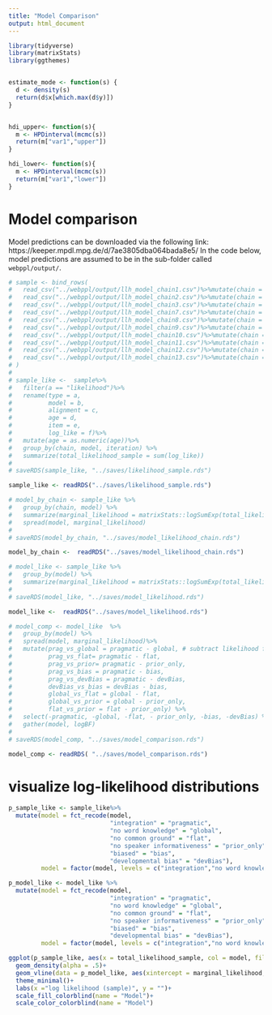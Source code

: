 ```yaml
---
title: "Model Comparison"
output: html_document
---
```


```r
library(tidyverse)
library(matrixStats)
library(ggthemes)


estimate_mode <- function(s) {
  d <- density(s)
  return(d$x[which.max(d$y)])
}


hdi_upper<- function(s){
  m <- HPDinterval(mcmc(s))
  return(m["var1","upper"])
}

hdi_lower<- function(s){
  m <- HPDinterval(mcmc(s))
  return(m["var1","lower"])
}
```

# Model comparison

Model predictions can be downloaded via the following link: https://keeper.mpdl.mpg.de/d/7ae3805dba064bada8e5/
In the code below, model predictions are assumed to be in the sub-folder called `webppl/output/`.

```r

# sample <- bind_rows(
#   read_csv("../webppl/output/llh_model_chain1.csv")%>%mutate(chain = 1),
#   read_csv("../webppl/output/llh_model_chain2.csv")%>%mutate(chain = 2),
#   read_csv("../webppl/output/llh_model_chain3.csv")%>%mutate(chain = 3),
#   read_csv("../webppl/output/llh_model_chain7.csv")%>%mutate(chain = 4),
#   read_csv("../webppl/output/llh_model_chain8.csv")%>%mutate(chain = 5),
#   read_csv("../webppl/output/llh_model_chain9.csv")%>%mutate(chain = 6),
#   read_csv("../webppl/output/llh_model_chain10.csv")%>%mutate(chain = 7),
#   read_csv("../webppl/output/llh_model_chain11.csv")%>%mutate(chain = 8),
#   read_csv("../webppl/output/llh_model_chain12.csv")%>%mutate(chain = 9),
#   read_csv("../webppl/output/llh_model_chain13.csv")%>%mutate(chain = 10)
# )
# 
# sample_like <-  sample%>%
#   filter(a == "likelihood")%>%
#   rename(type = a,
#          model = b, 
#          alignment = c,
#          age = d,
#          item = e, 
#          log_like = f)%>%
#   mutate(age = as.numeric(age))%>%
#   group_by(chain, model, iteration) %>%
#   summarize(total_likelihood_sample = sum(log_like))
# 
# saveRDS(sample_like, "../saves/likelihood_sample.rds")

sample_like <- readRDS("../saves/likelihood_sample.rds")

# model_by_chain <- sample_like %>%
#   group_by(chain, model) %>%
#   summarize(marginal_likelihood = matrixStats::logSumExp(total_likelihood_sample)) %>%
#   spread(model, marginal_likelihood)
# 
# saveRDS(model_by_chain, "../saves/model_likelihood_chain.rds")

model_by_chain <-  readRDS("../saves/model_likelihood_chain.rds")

# model_like <- sample_like %>%
#   group_by(model) %>%
#   summarize(marginal_likelihood = matrixStats::logSumExp(total_likelihood_sample))
# 
# saveRDS(model_like, "../saves/model_likelihood.rds")

model_like <-  readRDS("../saves/model_likelihood.rds")

# model_comp <- model_like  %>%
#   group_by(model) %>%
#   spread(model, marginal_likelihood)%>%
#   mutate(prag_vs_global = pragmatic - global, # subtract likelihood for each predictions and model
#          prag_vs_flat= pragmatic - flat,
#          prag_vs_prior= pragmatic - prior_only,
#          prag_vs_bias = pragmatic - bias,
#          prag_vs_devBias = pragmatic - devBias,
#          devBias_vs_bias = devBias - bias,
#          global_vs_flat = global - flat,
#          global_vs_prior = global - prior_only,
#          flat_vs_prior = flat - prior_only) %>%
#   select(-pragmatic, -global, -flat, - prior_only, -bias, -devBias) %>%
#   gather(model, logBF)
# 
# saveRDS(model_comp, "../saves/model_comparison.rds")

model_comp <- readRDS( "../saves/model_comparison.rds")
```

# visualize log-likelihood distributions

```r
p_sample_like <- sample_like%>%
  mutate(model = fct_recode(model,
                            "integration" = "pragmatic",
                            "no word knowledge" = "global",
                            "no common ground" = "flat",
                            "no speaker informativeness" = "prior_only",
                            "biased" = "bias",
                            "developmental bias" = "devBias"),
         model = factor(model, levels = c("integration","no word knowledge","no common ground", "no speaker informativeness","biased", "developmental bias")))

p_model_like <- model_like %>%
  mutate(model = fct_recode(model,
                            "integration" = "pragmatic",
                            "no word knowledge" = "global",
                            "no common ground" = "flat",
                            "no speaker informativeness" = "prior_only",
                            "biased" = "bias",
                            "developmental bias" = "devBias"),
         model = factor(model, levels = c("integration","no word knowledge","no common ground", "no speaker informativeness","biased", "developmental bias")))

ggplot(p_sample_like, aes(x = total_likelihood_sample, col = model, fill = model))+
  geom_density(alpha = .5)+
  geom_vline(data = p_model_like, aes(xintercept = marginal_likelihood, col = model), lty = 2)+
  theme_minimal()+
  labs(x ="log likelihood (sample)", y = "")+
  scale_fill_colorblind(name = "Model")+
  scale_color_colorblind(name = "Model")
```

